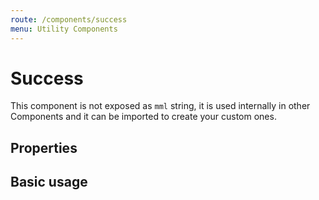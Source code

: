 ```yaml
---
route: /components/success
menu: Utility Components
---
```



# Success

This component is not exposed as `mml` string, it is used internally in other Components and it can be imported to create your custom ones.

## Properties

<Props of={Success} />

## Basic usage

<Playground>
  <Success success="Request successfull, thanks" />
</Playground>
